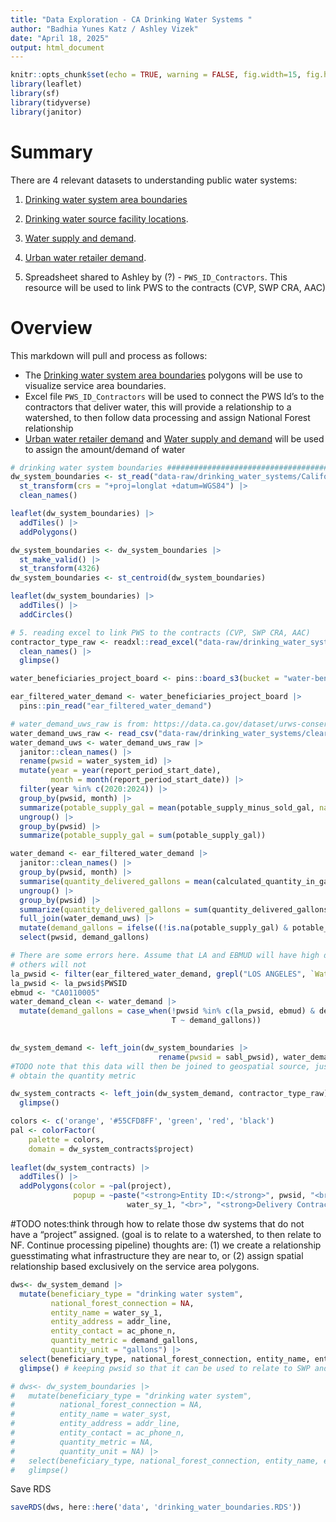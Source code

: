 ```yaml
---
title: "Data Exploration - CA Drinking Water Systems "
author: "Badhia Yunes Katz / Ashley Vizek"
date: "April 18, 2025"
output: html_document
---
```

```r
knitr::opts_chunk$set(echo = TRUE, warning = FALSE, fig.width=15, fig.height=10)
library(leaflet)
library(sf)
library(tidyverse)
library(janitor)
```

# Summary

There are 4 relevant datasets to understanding public water systems:

1. [Drinking water system area boundaries](https://gispublic.waterboards.ca.gov/portal/home/item.html?id=fbba842bf134497c9d611ad506ec48cc)

2. [Drinking water source facility locations](https://data.cnra.ca.gov/dataset/urban-water-data-drought/resource/9688aeb1-6c77-44aa-9cf7-6b1c1306f399).

3. [Water supply and demand](https://data.ca.gov/dataset/drinking-water-public-water-system-annually-reported-water-production-and-delivery-information-2013/resource/ddac281d-4f71-45ba-99bd-394fa33d0e58).

4. [Urban water retailer demand](https://data.ca.gov/dataset/urws-conservation-supply-demand).

5. Spreadsheet shared to Ashley by (?) - `PWS_ID_Contractors`. This resource will be used to link PWS to the contracts (CVP, SWP CRA, AAC)

# Overview 

This markdown will pull and process as follows:

  - The [Drinking water system area boundaries](https://gispublic.waterboards.ca.gov/portal/home/item.html?id=fbba842bf134497c9d611ad506ec48cc) polygons will be use to visualize service area boundaries.
  - Excel file `PWS_ID_Contractors` will be used to connect the PWS Id's to the contractors that deliver water, this will provide a relationship to a watershed, to then follow data processing and assign National Forest relationship
  - [Urban water retailer demand](https://data.ca.gov/dataset/urws-conservation-supply-demand) and [Water supply and demand](https://data.ca.gov/dataset/drinking-water-public-water-system-annually-reported-water-production-and-delivery-information-2013/resource/ddac281d-4f71-45ba-99bd-394fa33d0e58) will be used to assign the amount/demand of water
  

```r
# drinking water system boundaries #############################################
dw_system_boundaries <- st_read("data-raw/drinking_water_systems/California_Drinking_Water_System_Area_Boundaries.shp") |> 
  st_transform(crs = "+proj=longlat +datum=WGS84") |> 
  clean_names()
```


```r
leaflet(dw_system_boundaries) |>
  addTiles() |>
  addPolygons()
```

```r
dw_system_boundaries <- dw_system_boundaries |>
  st_make_valid() |>
  st_transform(4326)
dw_system_boundaries <- st_centroid(dw_system_boundaries)

leaflet(dw_system_boundaries) |>
  addTiles() |>
  addCircles()

```

```r
# 5. reading excel to link PWS to the contracts (CVP, SWP CRA, AAC)
contractor_type_raw <- readxl::read_excel("data-raw/drinking_water_systems/PWS_ID_Contractors.xlsx") |> 
  clean_names() |> 
  glimpse()

```

```r

water_beneficiaries_project_board <- pins::board_s3(bucket = "water-beneficiaries", region = "us-east-1")

ear_filtered_water_demand <- water_beneficiaries_project_board |> 
  pins::pin_read("ear_filtered_water_demand")

# water_demand_uws_raw is from: https://data.ca.gov/dataset/urws-conservation-supply-demand
water_demand_uws_raw <- read_csv("data-raw/drinking_water_systems/clearinghouse_report.csv")
water_demand_uws <- water_demand_uws_raw |> 
  janitor::clean_names() |> 
  rename(pwsid = water_system_id) |> 
  mutate(year = year(report_period_start_date),
         month = month(report_period_start_date)) |> 
  filter(year %in% c(2020:2024)) |> 
  group_by(pwsid, month) |> 
  summarize(potable_supply_gal = mean(potable_supply_minus_sold_gal, na.rm = T)) |> 
  ungroup() |> 
  group_by(pwsid) |> 
  summarize(potable_supply_gal = sum(potable_supply_gal))

water_demand <- ear_filtered_water_demand |> 
  janitor::clean_names() |> 
  group_by(pwsid, month) |> 
  summarise(quantity_delivered_gallons = mean(calculated_quantity_in_gallons, na.rm = T)) |> 
  ungroup() |> 
  group_by(pwsid) |> 
  summarize(quantity_delivered_gallons = sum(quantity_delivered_gallons, na.rm = T)) |> 
  full_join(water_demand_uws) |> 
  mutate(demand_gallons = ifelse((!is.na(potable_supply_gal) & potable_supply_gal >= 0), potable_supply_gal, quantity_delivered_gallons)) |> 
  select(pwsid, demand_gallons)

# There are some errors here. Assume that LA and EBMUD will have high demand but
# others will not
la_pwsid <- filter(ear_filtered_water_demand, grepl("LOS ANGELES", `Water.System.Name`)) |>  distinct(PWSID)
la_pwsid <- la_pwsid$PWSID
ebmud <- "CA0110005"
water_demand_clean <- water_demand |> 
  mutate(demand_gallons = case_when(!pwsid %in% c(la_pwsid, ebmud) & demand_gallons >= 9.328407e+10 ~ NA,
                                    T ~ demand_gallons))
  

dw_system_demand <- left_join(dw_system_boundaries |> 
                                 rename(pwsid = sabl_pwsid), water_demand_clean)
#TODO note that this data will then be joined to geospatial source, just pulling it as a placeholder for now to
# obtain the quantity metric
```

```r
dw_system_contracts <- left_join(dw_system_demand, contractor_type_raw) |>  # joining just for visual purposes for now
  glimpse()
```

```r
colors <- c('orange', '#55CFD8FF', 'green', 'red', 'black')
pal <- colorFactor(
    palette = colors,
    domain = dw_system_contracts$project)
    
leaflet(dw_system_contracts) |> 
  addTiles() |> 
  addPolygons(color = ~pal(project),
              popup = ~paste("<strong>Entity ID:</strong>", pwsid, "<br>", "<strong>Entity Name:</strong>",
                          water_sy_1, "<br>", "<strong>Delivery Contractor:</strong>", project))
```

#TODO notes:think through how to relate those dw systems that do not have a "project" assigned. (goal is to relate to a watershed, to then relate to NF. Continue processing pipeline)
thoughts are: (1) we create a relationship guesstimating what infrastructure they are near to, or (2) assign spatial relationship based exclusively on the service area polygons.

```r
dws<- dw_system_demand |>
  mutate(beneficiary_type = "drinking water system",
         national_forest_connection = NA,
         entity_name = water_sy_1,
         entity_address = addr_line,
         entity_contact = ac_phone_n,
         quantity_metric = demand_gallons,
         quantity_unit = "gallons") |>
  select(beneficiary_type, national_forest_connection, entity_name, entity_address, entity_contact, quantity_metric, quantity_unit, pwsid) |>
  glimpse() # keeping pwsid so that it can be used to relate to SWP and CVP contract on data processing 
```


```r
# dws<- dw_system_boundaries |>
#   mutate(beneficiary_type = "drinking water system",
#          national_forest_connection = NA,
#          entity_name = water_syst,
#          entity_address = addr_line,
#          entity_contact = ac_phone_n,
#          quantity_metric = NA,
#          quantity_unit = NA) |>
#   select(beneficiary_type, national_forest_connection, entity_name, entity_address, entity_contact, quantity_metric, quantity_unit) |>
#   glimpse()
```

Save RDS
```r
saveRDS(dws, here::here('data', 'drinking_water_boundaries.RDS'))
```

